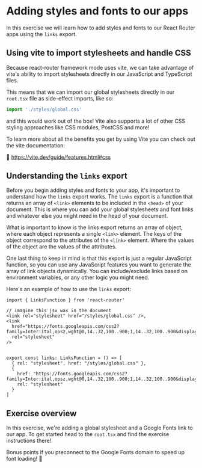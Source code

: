 # Adding styles and fonts to our apps

In this exercise we will learn how to add styles and fonts to our React Router apps 
using the `links` export.

## Using vite to import stylesheets and handle CSS

Because react-router framework mode uses vite, we can take advantage of
vite's ability to import stylesheets directly in our JavaScript and TypeScript files.

This means that we can import our global stylesheets directly in our `root.tsx` file as
side-effect imports, like so:

```ts
import './styles/global.css'
```

and this would work out of the box! Vite also supports a lot of other CSS styling approaches
like CSS modules, PostCSS and more!

To learn more about all the benefits you get by using Vite you can check out the vite documentation:

📜 https://vite.dev/guide/features.html#css


## Understanding the `links` export

Before you begin adding styles and fonts to your app, it's important to understand how the `links` export works. 
The `links` export is a function that returns an array of `<link>` elements to be included in the 
`<head>` of your document. This is where you can add your global stylesheets and font links and whatever
else you might need in the head of your document.

What is important to know is the links export returns an array of object, where each object represents
a single `<link>` element. The keys of the object correspond to the attributes of the `<link>` element.
Where the values of the object are the values of the attributes.

One last thing to keep in mind is that this export is just a regular JavaScript function, so you can use
any JavaScript features you want to generate the array of link objects dynamically. You can include/exclude
links based on environment variables, or any other logic you might need.

Here's an example of how to use the `links` export:

```tsx
import { LinksFunction } from 'react-router'

// imagine this jsx was in the document
<link rel="stylesheet" href="/styles/global.css" />, 
<link
  href="https://fonts.googleapis.com/css2?family=Inter:ital,opsz,wght@0,14..32,100..900;1,14..32,100..900&display=swap"
  rel="stylesheet"
/>


export const links: LinksFunction = () => [
  { rel: "stylesheet", href: "/styles/global.css" }, 
  {
    href: "https://fonts.googleapis.com/css2?family=Inter:ital,opsz,wght@0,14..32,100..900;1,14..32,100..900&display=swap",
    rel: "stylesheet"
  }
]
```

## Exercise overview

In this exercise, we're adding a global stylesheet and a Google Fonts link to our app.
To get started head to the `root.tsx` and find the exercise instructions there!

Bonus points if you preconnect to the Google Fonts domain to speed up font loading! 🚀
